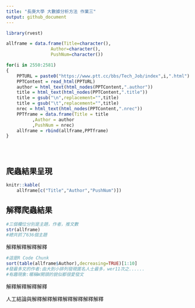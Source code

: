 ```yaml
---
title: "長庚大學 大數據分析方法 作業三"
output: github_document
---
```



```r


library(rvest) 

allframe = data.frame(Title=character(),
                 Author=character(), 
                 PushNum=character()) 

for(i in 2550:2581)
{
    PPTURL = paste0("https://www.ptt.cc/bbs/Tech_Job/index",i,".html")
    PPTContent = read_html(PPTURL)
    author = html_text(html_nodes(PPTContent,".author"))
    title = html_text(html_nodes(PPTContent,".title"))
    title = gsub("\n",replacement="",title) 
    title = gsub("\t",replacement="",title) 
    nrec = html_text(html_nodes(PPTContent,".nrec"))
    PPTframe = data.frame(Title = title
          ,Author = author
          ,PushNum = nrec)
    allframe = rbind(allframe,PPTframe)
}





```

## 爬蟲結果呈現
```r

knitr::kable(
    allframe[c("Title","Author","PushNum")])
```

## 解釋爬蟲結果 
```r
#三個欄位分別是主題，作者，推文數
str(allframe)
#總共抓了636個主題
```

解釋解釋解釋解釋

```r
#這是R Code Chunk
sort(table(allframe$Author),decreasing=TRUE)[1:10]
#發最多文的作者:由大到小排列發現匿名人士最多，wer11次之......
#有趣現象:暱稱W開頭的貌似都很愛發文
```

解釋解釋解釋解釋

人工結論與解釋解釋解釋解釋解釋解釋解釋

